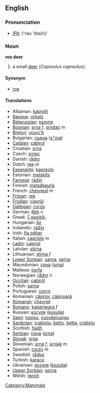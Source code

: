 ==English==
=== Pronunciation ===
*[[w:IPA|IPA]]: /'rəʊ 'dɪə(r)/

=== Noun ===
'''roe deer'''

# a small [[deer]] (''Capreolus capreolus'').

====Synonym====
*[[roe]]

==== Translations ====
*Albanian: [[kaprolli]]
*[[Basque]]: [[orkatz]]
*[[Belarussian]]: [[казуля]]
*[[Bosnian]]: [[srna]] ''f'', [[srndać]] ''m''
*[[Breton]]: [[yourc’h]]
*Bulgarian: [[сърна]] ([[s"rna]])
*[[Catalan]]: [[cabirol]]
*Croatian: [[srna]]
*Czech: [[srnec]]
*Danish: [[rådyr]]
*Dutch: [[ree]] ''m''
*[[Esperanto]]: [[kapreolo]]
*Estonian: [[metskits]]
*[[Faroese]]: [[rádýr]]
*Finnish: [[metsäkauris]]
*French: [[chevreuil]] ''m''
*[[Frisian]]: [[ree]]
*[[Friulian]]: [[cjavrűl]]
*[[Gallegan]]: [[corzo]]
*German: [[Reh]] ''n''
*Greek: [[ζ αρκάδι]] '' ''
*Hungarian: [[őz]]
*Icelandic: [[rádýr]]
*Irish: [[fia odhar]]
*Italian: [[capriolo]] ''m''
*[[Ladin]]: [[capriol]]
*Latvian: [[stirna]]
*Lithuanian: [[stirna]] ''f''
*[[Lower Sorbian]]: [[sarna]], [[serna]]
*Macedonian: [[срна]] ([[srna]])
*Maltese: [[ċerfa]]
*Norwegian: [[rådyr]] ''n''
*[[Occitan]]: [[cabiròl]]
*Polish: [[sarna]] '' ''
*Portuguese: [[corço]]
*Romanian: [[căprior]], [[căprioară]]
*[[Romansh]]: [[chavriel]]
*[[Romany]]: [[kaperiwara]] ''f''
*Russian: [[косуля]] ([[kosulja]]) '' ''
*[[Sami]]: [[ruoigu]], [[vuovderuoigu]]
*[[Sardinian]]: [[crabiolu]], [[bettu]], [[betta]], [[crabolu]]
*Scottish: [[fiadh]]
*[[Serbian]]: [[срна]] ([[srna]])
*[[Slovak]]: [[srna]]
*Slovenian: [[srna]] ''f'', [[srnjak]] ''m''
*Spanish: [[corzo]] ''m''
*Swedish: [[rådjur]]
*Turkish: [[karaca]]
*Ukrainian: [[козуля]] ([[kozulja]])
*[[Upper Sorbian]]: [[sorna]]
*Welsh: [[iwrch]]

[[Category:Mammals]]